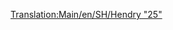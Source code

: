 [[Translation:Main/en/SH/Hendry "25"]]{{Template:Поезда/Ru
|Image=[[File:en/Shhendry25.png]]
|Name=SH/Hendry "25"
|Cost=£ 17578 (878900 р.)
|Speed=128 км/ч (80 миль/ч)
|Weight=72 т
|Power=1250 л.с. (932 кВт)
|Annual=£ 1447 (72350 р.)
|Designed=1962
|Lifespan=18
|Capacity=нет
|Description=
|Real-life=[http://en.wikipedia.org/wiki/British_Rail_Class_25 British Rail Class 25]
}}